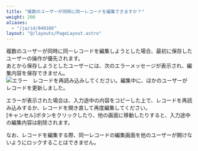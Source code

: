 ```yaml
---
title: "複数のユーザーが同時に同一レコードを編集できますか？"
weight: 200
aliases:
  - "/ja/id/040186"
layout: "@/layouts/PageLayout.astro"
---
```




複数のユーザーが同時に同一レコードを編集しようとした場合、最初に保存したユーザーの操作が優先されます。  
あとから保存しようとしたユーザーには、次のエラーメッセージが表示され、編集内容を保存できません。  
<Img src="/k/kintone/img-ja/edit_record_multiple_people_img01.png" alt="エラー　レコードを再読み込みしてください。編集中に、ほかのユーザーがレコードを更新しました。" />

エラーが表示された場合は、入力途中の内容をコピーした上で、レコードを再読み込みするか、レコードを開き直して再度編集してください。  
[キャンセル]ボタンをクリックしたり、他の画面に移動したりすると、入力途中の編集内容は削除されます。

なお、レコードを編集する際、同一レコードの編集画面を他のユーザーが開けないようにロックすることはできません。  

